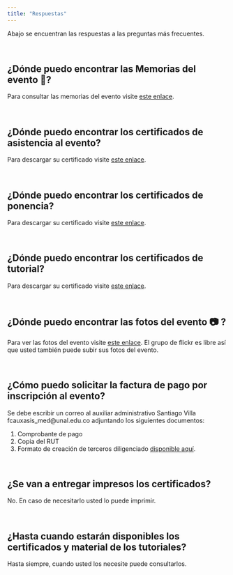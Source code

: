 ```yaml
---
title: "Respuestas"
---
```

Abajo se encuentran las respuestas a las preguntas más frecuentes.

<br/>

## ¿Dónde puedo encontrar las Memorias del evento 📓?

Para consultar las memorias del evento visite [este enlace](https://rdaymedellin.github.io/documentos/Memorias/Memorias_Rday_Medellin.pdf).

<br/>

## ¿Dónde puedo encontrar los certificados de asistencia al evento?

Para descargar su certificado visite [este enlace](https://rdaymedellin.github.io/documentos/Certificados/Certificado_asistencia.pdf).

<br/>

## ¿Dónde puedo encontrar los certificados de ponencia?

Para descargar su certificado visite [este enlace](https://rdaymedellin.github.io/documentos/Certificados/Certificado_ponencia.pdf).

<br/>

## ¿Dónde puedo encontrar los certificados de tutorial?

Para descargar su certificado visite [este enlace](https://rdaymedellin.github.io/documentos/Certificados/Certificado_tutorial.pdf).

<br/>

## ¿Dónde puedo encontrar las fotos del evento 📷 ?

Para ver las fotos del evento visite [este enlace](https://www.flickr.com/groups/14679496@N23/). El grupo de flickr es libre así que usted también puede subir sus fotos del evento.

<br/>

## ¿Cómo puedo solicitar la factura de pago por inscripción al evento?

Se debe escribir un correo al auxiliar administrativo Santiago Villa fcauxasis_med@unal.edu.co adjuntando los siguientes documentos:

1. Comprobante de pago
2. Copia del RUT
3. Formato de creación de terceros diligenciado [disponible aquí](https://rdaymedellin.github.io/documentos/creacion_terceros.pdf).

<br/>

## ¿Se van a entregar impresos los certificados?

No. En caso de necesitarlo usted lo puede imprimir.

<br/>

## ¿Hasta cuando estarán disponibles los certificados y material de los tutoriales?

Hasta siempre, cuando usted los necesite puede consultarlos.
